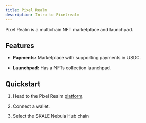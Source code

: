 ```yaml
---
title: Pixel Realm
description: Intro to Pixelrealm
---
```



Pixel Realm is a multichain NFT marketplace and launchpad.

<CardGrid>
  <LinkCard title="Website" href="https://pixelrealm.io/" />
</CardGrid>


## Features

- **Payments:** Marketplace with supporting payments in USDC.

- **Launchpad:** Has a NFTs collection launchpad.

## Quickstart

<Steps>

1. Head to the Pixel Realm [platform](https://app.pixelrealm.io/).

2. Connect a wallet.

3. Select the SKALE Nebula Hub chain

</Steps>




